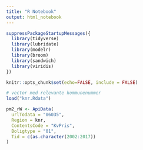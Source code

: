 ```yaml
---
title: "R Notebook"
output: html_notebook
---
```


```r
suppressPackageStartupMessages({ 
  library(tidyverse) 
  library(lubridate) 
  library(modelr) 
  library(broom) 
  library(sandwich) 
  library(viridis) 
})

knitr::opts_chunk$set(echo=FALSE, include = FALSE)

```

```r
# vector med relevante kommunenummer
load("knr.Rdata")

```

```r
pm2_rW <- ApiData(
  urlTodata = "06035",
  Region = knr,
  ContentsCode = "KvPris",
  Boligtype = "01",
  Tid = c(as.character(2002:2017))
)

```
